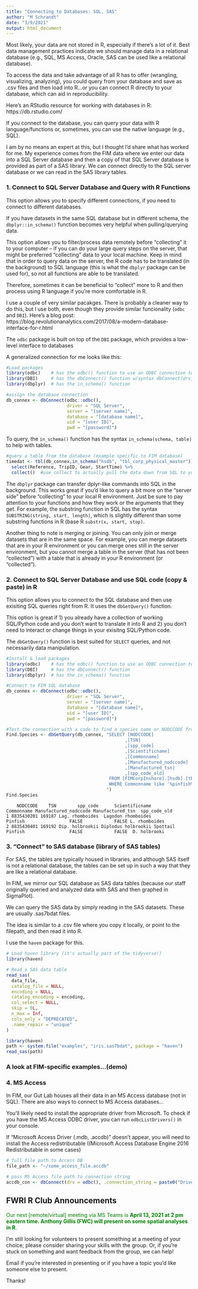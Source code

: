 ```yaml
---
title: "Connecting to Databases: SQL, SAS"
author: "M Schrandt"
date: "3/9/2021"
output: html_document
---
```


Most likely, your data are not stored in R, especially if there's a lot of it. Best data management practices indicate we should manage data in a relational database (e.g., SQL, MS Access, Oracle, SAS can be used like a relational database).

To access the data and take advantage of all R has to offer (wrangling, visualizing, analyzing), you could query from your database and save as .csv files and then load into R...or you can connect R directly to your database, which can aid in reproducibility.

Here's an RStudio resource for working with databases in R: https://db.rstudio.com/

If you connect to the database, you can query your data with R language/functions or, sometimes, you can use the native language (e.g., SQL).

I am by no means an expert at this, but I thought I'd share what has worked for me. My experience comes from the FIM data where we enter our data into a SQL Server database and then a copy of that SQL Server database is provided as part of a SAS library. We can connect directly to the SQL server database or we can read in the SAS library tables.

### 1. Connect to SQL Server Database and Query with R Functions

This option allows you to specify different connections, if you need to connect to different databases.

If you have datasets in the same SQL database but in different schema, the `dbplyr::in_schema()` function becomes very helpful when pulling/querying data.

This option allows you to filter/process data remotely before "collecting" it to your computer – if you can do your large query steps on the server, that might be preferred “collecting” data to your local machine. Keep in mind that in order to query data on the server, the R code has to be translated (in the background) to SQL language (this is what the `dbplyr` package can be used for), so not all functions are able to be translated.

Therefore, sometimes it can be beneficial to "collect" more to R and then process using R language if you're more comfortable in R.

I use a couple of very similar pacakges. There is probably a cleaner way to do this, but I use both, even though they provide similar funcionality (`odbc` and `DBI`). Here's a blog post: https://blog.revolutionanalytics.com/2017/08/a-modern-database-interface-for-r.html

The `odbc` package is built on top of the `DBI` package, which provides a low-level interface to databases 

A generalized connection for me looks like this:

```r
#Load packages
library(odbc)    # has the odbc() function to use an ODBC connection to your server/data
library(DBI)     # has the dbConnect() function w/syntax dbConnect(drv, ...) where drv inhertis from DBIDriver
library(dbplyr)  # has the in_schema() function

#assign the database connection
db_connex <- dbConnect(odbc::odbc(),
                       driver = "SQL Server",
                       server = "[server name]",
                       database = "[database name]",
                       uid = "[user ID]",
                       pwd = "[password]")
```

To query, the `in_schema()` function has the syntax `in_schema(schema, table)` to help with tables.

```r

#query a table from the database (example specific to FIM database)
timedat <- tbl(db_connex,in_schema("hsdb", "tbl_corp_physical_master")) %>%
  select(Reference, TripID, Gear, StartTime) %>%
  collect()  #use collect to actually pull the data down from SQL to your local R environment
```

The `dbplyr` package can transfer dplyr-like commands into SQL in the background. This works great if you'd like to query a bit more on the "server side" before "collecting" to your local R environment. Just be sure to pay attention to your functions and how they work or the arguments that they get. For example, the substring function in SQL has the syntax `SUBSTRING(string, start, length)`, which is  slightly different than some substring functions in R (base R `substr(x, start, stop)`.

Another thing to note is merging or joining. You can only join or merge datasets that are in the same space. For example, you can merge datasets that are in your R environment or you can merge ones still in the server environment, but you cannot merge a table in the server (that has not been "collected") with a table that is already in your R environment (or "collected").

### 2. Connect to SQL Server Database and use SQL code (copy & paste) in R

This option allows you to connect to the SQL database and then use exisiting SQL queries right from R. It uses the `dbGetQuery()` function.

This option is great if 1) you already have a collection of working SQL/Python code and you don't want to translate it into R and 2) you don't need to interact or change things in your exisitng SQL/Python code.

The `dbGetQuery()` function is best suited for `SELECT` queries, and not necessarily data manipulation.

```r
#Install & load packages
library(odbc)    # has the odbc() function to use an ODBC connection to your server/data
library(DBI)     # has the dbConnect() function
library(dbplyr)  # has the in_schema() function

#Connect to FIM SQL database
db_connex <- dbConnect(odbc::odbc(),
                       driver = "SQL Server",
                       server = "[server name]",
                       database = "[database name]",
                       uid = "[user ID]",
                       pwd = "[password]")

#Test the connection with a code to find a species name or NODCCODE from the species list table
Find.Species <- dbGetQuery(db_connex, "SELECT [NODCCODE]
                                             ,[TSN]
                                             ,[spp_code]
                                             ,[Scientificname]
                                             ,[Commonname]
                                             ,[Manufactured_nodccode]
                                             ,[Manufactured_tsn]
                                             ,[spp_code_old]
                                       FROM [FIMCorpInshore].[hsdb].[tbl_corp_ref_species_list]
                                       WHERE Commonname like '%pinfish%'
                                      ")
Find.Species
```

```Find.Species
    NODCCODE    TSN        spp_code      Scientificname       Commonname Manufactured_nodccode Manufactured_tsn  spp_code_old
1 8835430201 169187 Lag. rhomboides  Lagodon rhomboides          Pinfish                 FALSE            FALSE L. rhomboides
2 8835430401 169192 Dip. holbrookii Diplodus holbrookii Spottail Pinfish                 FALSE            FALSE  D. holbrooki
```

### 3. "Connect" to SAS database (library of SAS tables)

For SAS, the tables are typically housed in libraries, and although SAS itself is not a relational database, the tables can be set up in such a way that they are like a relational database.

In FIM, we mirror our SQL database as SAS data tables (because our staff originally queried and analyzed data with SAS and then graphed in SigmaPlot).

We can query the SAS data by simply reading in the SAS datasets. These are usually .sas7bdat files.

The idea is similar to a .csv file where you copy it locally, or point to the filepath, and then read it into R.

I use the `haven` package for this.

```r
# Load haven library (it's actually part of the tidyverse!)
library(haven)

# Read a SAS data table
read_sas(
  data_file,
  catalog_file = NULL,
  encoding = NULL,
  catalog_encoding = encoding,
  col_select = NULL,
  skip = 0L,
  n_max = Inf,
  cols_only = "DEPRECATED",
  .name_repair = "unique"
)
```

```r
library(haven)
path <- system.file("examples", "iris.sas7bdat", package = "haven")
read_sas(path)
```

### A look at FIM-specific examples...(demo)

### 4. MS Access

In FIM, our Gut Lab houses all their data in an MS Access database (not in SQL). There are also ways to connect to MS Access databases...

You'll likely need to install the appropriate driver from Microsoft. To check if you have the MS Access ODBC driver, you can run `odbcListDrivers()` in your console.

If "Microsoft Access Driver (.mdb, .accdb)" doesn't appear, you will need to install the Access redistributable ((Microsoft Access Database Engine 2016 Redistributable in some cases)

```r
# full file path to Access DB
file_path <- "~/some_access_file.accdb"

# pass MS Access file path to connection string
accdb_con <- dbConnect(drv = odbc(), .connection_string = paste0("Driver={Microsoft Access Driver (*.mdb, *.accdb)};DBQ=",file_path,";"))


```

## FWRI R Club Announcements

<span style="color:green">Our next [remote/virtual] meeting via MS Teams is **April 13, 2021 at 2 pm eastern time. Anthony Gillis (FWC) will present on some spatial analyses in R**.</span>

I'm still looking for volunteers to present something at a meeting of your choice; please consider sharing your skills with the group. Or, if you're stuck on something and want feedback from the group, we can help!

Email if you're interested in presenting or if you have a topic you'd like someone else to present.

Thanks!
